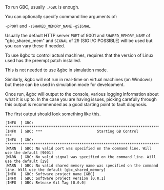 


To run GBC, usually `./GBC` is enough.

You can optionally specify command line arguments of:

`-pPORT` and `-sSHARED_MEMORY_NAME` -`gSIGNAL`.

Usually the default HTTP server `PORT` of 9001 and `SHARED_MEMORY_NAME` of "gbc_shared_mem" and `SIGNAL` of 29 (SIG I/O POSSIBLE) will be used but you can vary these if needed.

To use &gbc to control actual machines, requires that the version of Linux used has the preempt patch installed.

This is not needed to use &gbc in simulation mode.

Similarly, &gbc will not run in real-time on virtual machines (on Windows) but these can be used in simulation mode for development.

Once run, &gbc will output to the console, various logging information about what it is up to. In the case you are having issues, picking carefully through this output is recommended as a good starting point to fault diagnosis.

The first output should look something like this.

```text
[INFO  ] GBC: **************************************************************************
[INFO  ] GBC: ***                         Starting GB Control                        ***
[INFO  ] GBC: **************************************************************************
[WARN  ] GBC: No valid port was specified on the command line. Will use the default [9001]
[WARN  ] GBC: No valid signal was specified on the command line. Will use the default [29]
[WARN  ] GBC: No valid shared memory name was specified on the command line. Will use the default [gbc_shared_memory]
[INFO  ] GBC: Software project name [GBC]
[INFO  ] GBC: Software project version [0.0.1]
[INFO  ] GBC: Release Git Tag [0.0.0]
```


